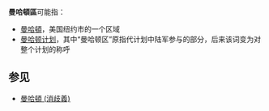 '''曼哈頓區'''可能指：
* [[曼哈頓|曼哈頓]]，美国纽约市的一个区域
* [[曼哈顿计划|曼哈顿计划]]，其中“曼哈顿区”原指代计划中陆军参与的部分，后来该词变为对整个计划的称呼

== 参见 ==
* [[曼哈頓_(消歧義)|曼哈頓 (消歧義)]]

{{Disambiguation|Manhattan|cat=四字消歧义}}